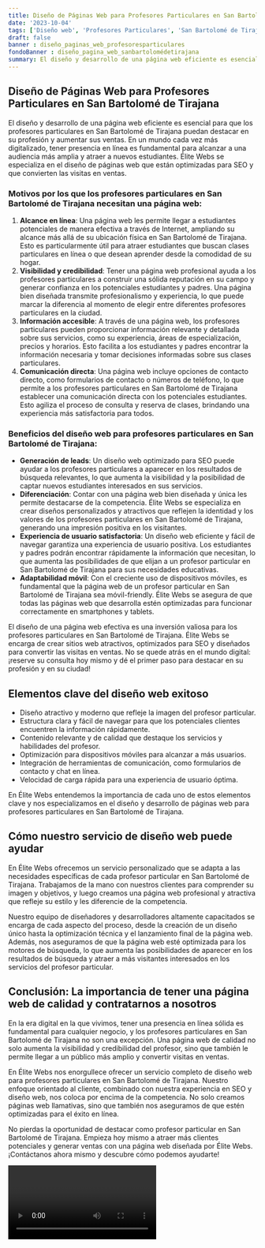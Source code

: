 ```yaml
---
title: Diseño de Páginas Web para Profesores Particulares en San Bartolomé de Tirajana
date: '2023-10-04'
tags: ['Diseño web', 'Profesores Particulares', 'San Bartolomé de Tirajana']
draft: false
banner : diseño_paginas_web_profesoresparticulares
fondoBanner : diseño_pagina_web_sanbartolomédetirajana
summary: El diseño y desarrollo de una página web eficiente es esencial para que los profesores particulares en San Bartolomé de Tirajana puedan destacar en su profesión y aumentar sus ventas. En un mundo cada vez más digitalizado, tener presencia en línea es fundamental para alcanzar a una audiencia más amplia y atraer a nuevos estudiantes. Élite Webs se especializa en el diseño de páginas web que están optimizadas para SEO y que convierten las visitas en ventas.
---
```


## **Diseño de Páginas Web para Profesores Particulares en San Bartolomé de Tirajana**

El diseño y desarrollo de una página web eficiente es esencial para que los profesores particulares en San Bartolomé de Tirajana puedan destacar en su profesión y aumentar sus ventas. En un mundo cada vez más digitalizado, tener presencia en línea es fundamental para alcanzar a una audiencia más amplia y atraer a nuevos estudiantes. Élite Webs se especializa en el diseño de páginas web que están optimizadas para SEO y que convierten las visitas en ventas.

### Motivos por los que los profesores particulares en San Bartolomé de Tirajana necesitan una página web:

1. **Alcance en línea**: Una página web les permite llegar a estudiantes potenciales de manera efectiva a través de Internet, ampliando su alcance más allá de su ubicación física en San Bartolomé de Tirajana. Esto es particularmente útil para atraer estudiantes que buscan clases particulares en línea o que desean aprender desde la comodidad de su hogar.
2. **Visibilidad y credibilidad**: Tener una página web profesional ayuda a los profesores particulares a construir una sólida reputación en su campo y generar confianza en los potenciales estudiantes y padres. Una página bien diseñada transmite profesionalismo y experiencia, lo que puede marcar la diferencia al momento de elegir entre diferentes profesores particulares en la ciudad.
3. **Información accesible**: A través de una página web, los profesores particulares pueden proporcionar información relevante y detallada sobre sus servicios, como su experiencia, áreas de especialización, precios y horarios. Esto facilita a los estudiantes y padres encontrar la información necesaria y tomar decisiones informadas sobre sus clases particulares.
4. **Comunicación directa**: Una página web incluye opciones de contacto directo, como formularios de contacto o números de teléfono, lo que permite a los profesores particulares en San Bartolomé de Tirajana establecer una comunicación directa con los potenciales estudiantes. Esto agiliza el proceso de consulta y reserva de clases, brindando una experiencia más satisfactoria para todos.

### Beneficios del diseño web para profesores particulares en San Bartolomé de Tirajana:

- **Generación de leads**: Un diseño web optimizado para SEO puede ayudar a los profesores particulares a aparecer en los resultados de búsqueda relevantes, lo que aumenta la visibilidad y la posibilidad de captar nuevos estudiantes interesados en sus servicios.
- **Diferenciación**: Contar con una página web bien diseñada y única les permite destacarse de la competencia. Élite Webs se especializa en crear diseños personalizados y atractivos que reflejen la identidad y los valores de los profesores particulares en San Bartolomé de Tirajana, generando una impresión positiva en los visitantes.
- **Experiencia de usuario satisfactoria**: Un diseño web eficiente y fácil de navegar garantiza una experiencia de usuario positiva. Los estudiantes y padres podrán encontrar rápidamente la información que necesitan, lo que aumenta las posibilidades de que elijan a un profesor particular en San Bartolomé de Tirajana para sus necesidades educativas.
- **Adaptabilidad móvil**: Con el creciente uso de dispositivos móviles, es fundamental que la página web de un profesor particular en San Bartolomé de Tirajana sea móvil-friendly. Élite Webs se asegura de que todas las páginas web que desarrolla estén optimizadas para funcionar correctamente en smartphones y tablets.

El diseño de una página web efectiva es una inversión valiosa para los profesores particulares en San Bartolomé de Tirajana. Élite Webs se encarga de crear sitios web atractivos, optimizados para SEO y diseñados para convertir las visitas en ventas. No se quede atrás en el mundo digital: ¡reserve su consulta hoy mismo y dé el primer paso para destacar en su profesión y en su ciudad!

<GifSeo />

<Cta />

## Elementos clave del diseño web exitoso

- Diseño atractivo y moderno que refleje la imagen del profesor particular.
- Estructura clara y fácil de navegar para que los potenciales clientes encuentren la información rápidamente.
- Contenido relevante y de calidad que destaque los servicios y habilidades del profesor.
- Optimización para dispositivos móviles para alcanzar a más usuarios.
- Integración de herramientas de comunicación, como formularios de contacto y chat en línea.
- Velocidad de carga rápida para una experiencia de usuario óptima.

En Élite Webs entendemos la importancia de cada uno de estos elementos clave y nos especializamos en el diseño y desarrollo de páginas web para profesores particulares en San Bartolomé de Tirajana.

## Cómo nuestro servicio de diseño web puede ayudar

En Élite Webs ofrecemos un servicio personalizado que se adapta a las necesidades específicas de cada profesor particular en San Bartolomé de Tirajana. Trabajamos de la mano con nuestros clientes para comprender su imagen y objetivos, y luego creamos una página web profesional y atractiva que refleje su estilo y les diferencie de la competencia.

Nuestro equipo de diseñadores y desarrolladores altamente capacitados se encarga de cada aspecto del proceso, desde la creación de un diseño único hasta la optimización técnica y el lanzamiento final de la página web. Además, nos aseguramos de que la página web esté optimizada para los motores de búsqueda, lo que aumenta las posibilidades de aparecer en los resultados de búsqueda y atraer a más visitantes interesados en los servicios del profesor particular.

## Conclusión: La importancia de tener una página web de calidad y contratarnos a nosotros

En la era digital en la que vivimos, tener una presencia en línea sólida es fundamental para cualquier negocio, y los profesores particulares en San Bartolomé de Tirajana no son una excepción. Una página web de calidad no solo aumenta la visibilidad y credibilidad del profesor, sino que también le permite llegar a un público más amplio y convertir visitas en ventas.

En Élite Webs nos enorgullece ofrecer un servicio completo de diseño web para profesores particulares en San Bartolomé de Tirajana. Nuestro enfoque orientado al cliente, combinado con nuestra experiencia en SEO y diseño web, nos coloca por encima de la competencia. No solo creamos páginas web llamativas, sino que también nos aseguramos de que estén optimizadas para el éxito en línea.

No pierdas la oportunidad de destacar como profesor particular en San Bartolomé de Tirajana. Empieza hoy mismo a atraer más clientes potenciales y generar ventas con una página web diseñada por Élite Webs. ¡Contáctanos ahora mismo y descubre cómo podemos ayudarte!

<Video />

<CtaBot job='Profesores Particulares' city='San Bartolomé de Tirajana'/>

<Gmaps query='San Bartolomé de Tirajana+españa+maps' />